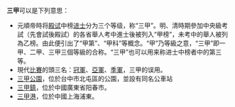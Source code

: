 '''三甲'''可以是下列意思：
* 元順帝時将[[殿试|殿试]]中榜[[进士|进士]]分为三个等级，称“三甲”。明、清時期參加中央級考試（先會試後殿試）的各省舉人考中進士後被列入“甲榜”，未考中的舉人被列為乙榜。由此便引出了“甲第”、“甲科”等概念。“甲”乃等級之意，“三甲”即一甲、二甲、三甲三個等級的合称。“三甲”也可以用来称进士中榜者中的第三等。
*現代[[比賽|比賽]]的頭三名：[[冠軍|冠軍]]、[[亞軍|亞軍]]、[[季軍|季軍]]，三甲的误用。
*[[三甲公園|三甲公園]]，位於台中市北屯區的公園，並設有同名公車站
* [[三甲鎮|三甲鎮]]，位於中國廣東省阳春市。
* [[三甲港|三甲港]]，位於中國上海浦東。

{{disambig|Cat=二字中國相關消歧義}}